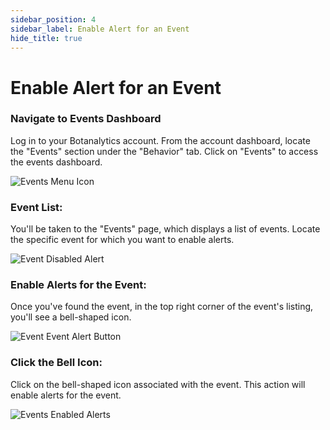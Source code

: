 ```yaml
---
sidebar_position: 4
sidebar_label: Enable Alert for an Event
hide_title: true
---
```



# Enable Alert for an Event

### Navigate to Events Dashboard

Log in to your Botanalytics account. From the account dashboard, locate the "Events" section under the "Behavior" tab. Click on "Events" to access the events dashboard.

<img src={EventsMenuButton} alt="Events Menu Icon" />

### Event List:

You'll be taken to the "Events" page, which displays a list of events. Locate the specific event for which you want to enable alerts.

<img src={DisableEvent} alt="Event Disabled Alert" />

### Enable Alerts for the Event:
Once you've found the event, in the top right corner of the event's listing, you'll see a bell-shaped icon.

<img src={EnableEventButton} alt="Event Event Alert Button" />

### Click the Bell Icon:
Click on the bell-shaped icon associated with the event. This action will enable alerts for the event.

<img src={AlertEnabledEvent} alt="Events Enabled Alerts" />



